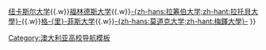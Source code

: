 {{Navbox
| title  = [[澳大利亚创新研究大学联盟]] <br /> <!--不是使用在条目中的非自由版权图像，根据[[Wikipedia:合理使用]]，不能在非条目名字空间展示：
harma drum mountainlogo.jpg
-->
| navbar = plain
| name   = 澳大利亚创新研究大学联盟
| state  = autocollapsed
| list1  = [[麥覺理大學|-{zh-hans:麦考瑞大学;zh-hant:麥覺理大學}-]]{{.w}}[[纽卡斯尔大学 (澳大利亚)|纽卡斯尔大学]]{{.w}}[[福林德斯大学]]{{.w}}[[拉筹伯大学|-{zh-hans:拉筹伯大学;zh-hant:拉托貝大學}-]]{{.w}}[[格里菲斯大学|格-{里}-菲斯大学]]{{.w}}[[莫道克大學|-{zh-hans:莫道克大学;zh-hant:梅鐸大學}-]]
}}
<noinclude>
[[Category:澳大利亚高校导航模板]]
</noinclude>